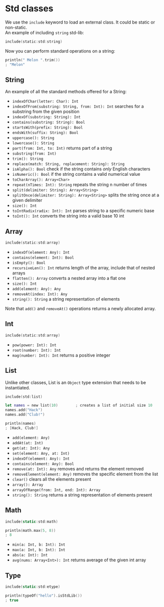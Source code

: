 # Std classes

We use the `include` keyword to load an external class. It could be static or non-static.\
An example of including `string` std-lib:

```kotlin
include(static:std:string)
```

Now you can perform standard operations on a string:

```swift copy
println(" Melon ".trim())
; "Melon"
```

## String

An example of all the standard methods offered for a String:

- `indexOfChar(letter: Char): Int`
- `indexOfFrom(substring: String, from: Int): Int` searches for a substring from the given position
- `indexOf(substring: String): Int`
- `contains(substring: String): Bool`
- `startsWith(prefix: String): Bool`
- `endsWith(suffix: String): Bool`
- `uppercase(): String`
- `lowercase(): String`
- `part(from: Int, to: Int)` returns part of a string
- `substring(from: Int)`
- `trim(): String`
- `replace(match: String, replacement: String): String`
- `isAlpha(): Bool` check if the string contains <i>only</i> English characters
- `isNumeric(): Bool` if the string contains a valid numerical value
- `toCharArray(): Array<Char>`
- `repeat(nTimes: Int): String` repeats the string n number of times
- `split(delimiter: String): Array<String>`
- `splitOnce(delimiter: String): Array<String>` splits the string once at a given delimiter
- `size(): Int`
- `toIntRadix(radix: Int): Int` parses string to a specific numeric base
- `toInt(): Int` converts the string into a valid base 10 int

## Array

```kotlin
include(static:std:array)
```

- `indexOf(element: Any): Int`
- `contains(element: Int): Bool`
- `isEmpty(): Bool`
- `recursiveLen(): Int` returns length of the array, include that of nested arrays
- `flatten(): Array` converts a nested array into a flat one
- `size(): Int`
- `add(element: Any): Any`
- `removeAt(index: Int): Any`
- `string(): String` a string representation of elements

Note that `add()` and `removeAt()` operations returns a newly allocated array.

## Int

```kotlin
include(static:std:array)
```

- `pow(power: Int): Int`
- `root(number: Int): Int`
- `mag(number: Int): Int` returns a positive integer

## List

Unlike other classes, List is an `Object` type extension that needs to be instantiated.

```swift
include(std:list)

let names = new list(10)        ; creates a list of initial size 10
names.add("Hack")
names.add("Club!")

println(names)
; [Hack, Club!]
```

- `add(element: Any)`
- `addAt(at: Int)`
- `get(at: Int): Any`
- `set(element: Any, at: Int)`
- `indexOf(element: Any): Int`
- `contains(element: Any): Bool`
- `remove(at: Int): Any` removes and returns the element removed
- `removeElement(element: Any)` removes the specific element from the list
- `clear()` clears all the elements present
- `array(): Array`
- `arrayOfRange(from: Int, end: Int): Array`
- `string(): String` returns a string representation of elements present

## Math

```swift
include(static:std:math)

println(math.max(5, 8))
; 8
```

- `min(a: Int, b: Int): Int`
- `max(a: Int, b: Int): Int`
- `abs(a: Int): Int`
- `avg(nums: Array<Int>): Int` returns average of the given int array

## Type

```swift
include(static:std:etype)

println(typeOf("hello").isStdLib())
; true
```